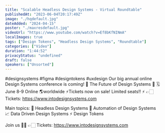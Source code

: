 ```yaml
---
title: "Scalable Headless Design Systems - Virtual Roundtable"
publishedAt: "2023-06-04T20:17:49Z"
image: "./hqdefault.jpg"
dateAdded: "2024-04-15"
poster: "./maxresdefault.jpg"
videoUrl: "https://www.youtube.com/watch?v=Ef8bKfNINmA"
localImages: true
tags: ["Design Tokens", "Headless Design Systems", "Roundtable"]
categories: ["Video"]
duration: "1:44:52"
privacyStatus: "undefined"
draft: false
speakers: ["Unsorted"]
---
```

#designsystems #figma #designtokens #uxdesign 
Our big annual online Design Systems conference is coming! 🚀
The Future of Design Systems 🚀
🗓️June 8-9 Online 🌎worldwide
⚡️Tickets now on sale! Limited seats!! ⚡️
👉🏻 Tickets: https://www.intodesignsystems.com

Main topics:
🎨 Headless Design Systems
🤖 Automation of Design Systems
📈 Data Driven Design Systems
⚡️ Design Tokens

Join us 🙌🏻
👉🏻 Tickets: https://www.intodesignsystems.com
